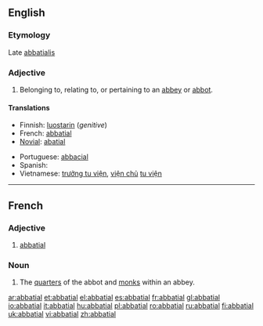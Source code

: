 ==English==

===Etymology===
Late {{etyl|la}} [[abbatialis]]

===Adjective===
{{en-adj}}

# Belonging to, relating to, or pertaining to an [[abbey]] or [[abbot]].

====Translations====
{{trans-top|belonging to an abbey}}
* Finnish: [[luostari|luostarin]] (''genitive'')
* French: [[abbatial#French|abbatial]]
* [[Novial]]: [[abatial]]
{{trans-mid}}
* Portuguese: [[abbacial]]
* Spanish: {{t|es|abacial}}
* Vietnamese: [[trưởng tu viện]], [[viện chủ]] [[tu viện]]
{{trans-bottom}}

----

==French==

===Adjective===
{{fr-adj|mp=abbatiaux}}

# [[abbatial#English|abbatial]]

===Noun===
{{fr-noun|m|plural=abbatiaux}}

# The [[quarters]] of the abbot and [[monk]]s within an abbey.

[[ar:abbatial]]
[[et:abbatial]]
[[el:abbatial]]
[[es:abbatial]]
[[fr:abbatial]]
[[gl:abbatial]]
[[io:abbatial]]
[[it:abbatial]]
[[hu:abbatial]]
[[pl:abbatial]]
[[ro:abbatial]]
[[ru:abbatial]]
[[fi:abbatial]]
[[uk:abbatial]]
[[vi:abbatial]]
[[zh:abbatial]]